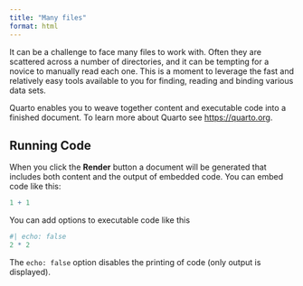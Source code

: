 ```yaml
---
title: "Many files"
format: html
---
```


It can be a challenge to face many files to work with.  Often they are scattered across a number of directories, and it can be tempting for a novice to manually read each one.  This is a moment to leverage the fast and relatively easy tools available to you for finding, reading and binding various data sets.



Quarto enables you to weave together content and executable code into a finished document. To learn more about Quarto see <https://quarto.org>.

## Running Code

When you click the **Render** button a document will be generated that includes both content and the output of embedded code. You can embed code like this:

```r
1 + 1
```

You can add options to executable code like this 

```r
#| echo: false
2 * 2
```

The `echo: false` option disables the printing of code (only output is displayed).
